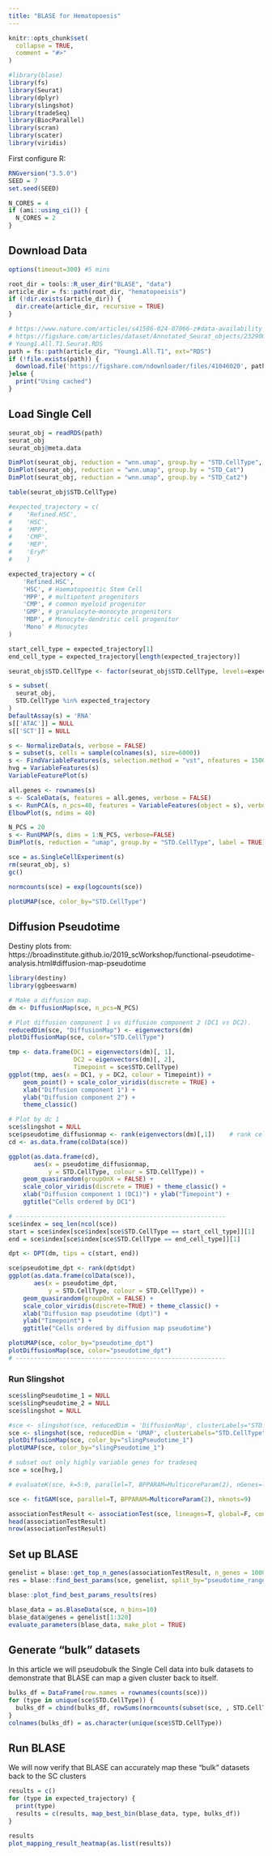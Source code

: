 ```yaml
---
title: "BLASE for Hematopoesis"
---
```


```r
knitr::opts_chunk$set(
  collapse = TRUE,
  comment = "#>"
)
```

```r
#library(blase)
library(fs)
library(Seurat)
library(dplyr)
library(slingshot)
library(tradeSeq)
library(BiocParallel)
library(scran)
library(scater)
library(viridis)
```

First configure R:
```r
RNGversion("3.5.0")
SEED = 7
set.seed(SEED)
```

```r
N_CORES = 4
if (ami::using_ci()) {
  N_CORES = 2
}
```

## Download Data
```r
options(timeout=300) #5 mins

root_dir = tools::R_user_dir("BLASE", "data")
article_dir = fs::path(root_dir, "hematopoeisis")
if (!dir.exists(article_dir)) {
  dir.create(article_dir, recursive = TRUE)
}

# https://www.nature.com/articles/s41586-024-07066-z#data-availability
# https://figshare.com/articles/dataset/Annotated_Seurat_objects/23290004?file=41046020
# Young1.All.T1.Seurat.RDS
path = fs::path(article_dir, "Young1.All.T1", ext="RDS")
if (!file.exists(path)) {
  download.file('https://figshare.com/ndownloader/files/41046020', path)
}else {
  print("Using cached")
}
```
## Load Single Cell
```r
seurat_obj = readRDS(path)
seurat_obj
seurat_obj@meta.data

DimPlot(seurat_obj, reduction = "wnn.umap", group.by = "STD.CellType", label=TRUE)
DimPlot(seurat_obj, reduction = "wnn.umap", group.by = "STD_Cat")
DimPlot(seurat_obj, reduction = "wnn.umap", group.by = "STD_Cat2")

```

```r
table(seurat_obj$STD.CellType)
```


```r
#expected_trajectory = c(
#    'Refined.HSC',
#    'HSC',
#    'MPP',
#    'CMP',
#    'MEP',
#    'EryP'
#    )

expected_trajectory = c(
    'Refined.HSC',
    'HSC', # Haematopoeitic Stem Cell
    'MPP', # multipotent progenitors
    'CMP', # common myeloid progenitor
    'GMP', # granulocyte–monocyte progenitors
    'MDP', # Monocyte-dendritic cell progenitor
    'Mono' # Monocytes
)

start_cell_type = expected_trajectory[1]
end_cell_type = expected_trajectory[length(expected_trajectory)]

seurat_obj$STD.CellType <- factor(seurat_obj$STD.CellType, levels=expected_trajectory)

s = subset(
  seurat_obj,
  STD.CellType %in% expected_trajectory
)
DefaultAssay(s) = 'RNA'
s[['ATAC']] = NULL
s[['SCT']] = NULL

s <- NormalizeData(s, verbose = FALSE)
s = subset(s, cells = sample(colnames(s), size=6000))
s <- FindVariableFeatures(s, selection.method = "vst", nfeatures = 1500, verbose = FALSE)
hvg = VariableFeatures(s)
VariableFeaturePlot(s)
```

```r
all.genes <- rownames(s)
s <- ScaleData(s, features = all.genes, verbose = FALSE)
s <- RunPCA(s, n_pcs=40, features = VariableFeatures(object = s), verbose = FALSE)
ElbowPlot(s, ndims = 40)
```

```r
N_PCS = 20
s <- RunUMAP(s, dims = 1:N_PCS, verbose=FALSE)
DimPlot(s, reduction = "umap", group.by = "STD.CellType", label = TRUE)
```

```r
sce = as.SingleCellExperiment(s)
rm(seurat_obj, s)
gc()

normcounts(sce) = exp(logcounts(sce))

plotUMAP(sce, color_by="STD.CellType")
```

## Diffusion Pseudotime
Destiny plots from:
https://broadinstitute.github.io/2019_scWorkshop/functional-pseudotime-analysis.html#diffusion-map-pseudotime
```r
library(destiny)
library(ggbeeswarm)

# Make a diffusion map.
dm <- DiffusionMap(sce, n_pcs=N_PCS)

# Plot diffusion component 1 vs diffusion component 2 (DC1 vs DC2). 
reducedDim(sce, "DiffusionMap") <- eigenvectors(dm)
plotDiffusionMap(sce, color="STD.CellType")

tmp <- data.frame(DC1 = eigenvectors(dm)[, 1],
                  DC2 = eigenvectors(dm)[, 2],
                  Timepoint = sce$STD.CellType)
ggplot(tmp, aes(x = DC1, y = DC2, colour = Timepoint)) +
    geom_point() + scale_color_viridis(discrete = TRUE) + 
    xlab("Diffusion component 1") + 
    ylab("Diffusion component 2") +
    theme_classic()

# Plot by dc 1
sce$slingshot = NULL
sce$pseudotime_diffusionmap <- rank(eigenvectors(dm)[,1])    # rank cells by their dpt
cd <- as.data.frame(colData(sce))

ggplot(as.data.frame(cd), 
       aes(x = pseudotime_diffusionmap, 
           y = STD.CellType, colour = STD.CellType)) +
    geom_quasirandom(groupOnX = FALSE) +
    scale_color_viridis(discrete = TRUE) + theme_classic() +
    xlab("Diffusion component 1 (DC1)") + ylab("Timepoint") +
    ggtitle("Cells ordered by DC1")

# ----------------------------------------------------------
sce$index = seq_len(ncol(sce))
start = sce$index[sce$index[sce$STD.CellType == start_cell_type]][1]
end = sce$index[sce$index[sce$STD.CellType == end_cell_type]][1]

dpt <- DPT(dm, tips = c(start, end))

sce$pseudotime_dpt <- rank(dpt$dpt) 
ggplot(as.data.frame(colData(sce)), 
       aes(x = pseudotime_dpt, 
           y = STD.CellType, colour = STD.CellType)) +
    geom_quasirandom(groupOnX = FALSE) +
    scale_color_viridis(discrete=TRUE) + theme_classic() +
    xlab("Diffusion map pseudotime (dpt)") +
    ylab("Timepoint") +
    ggtitle("Cells ordered by diffusion map pseudotime")

plotUMAP(sce, color_by="pseudotime_dpt")
plotDiffusionMap(sce, color="pseudotime_dpt")
# ----------------------------------------------------------
```
### Run Slingshot
```r
sce$slingPseudotime_1 = NULL
sce$slingPseudotime_2 = NULL
sce$slingshot = NULL

#sce <- slingshot(sce, reducedDim = 'DiffusionMap', clusterLabels="STD.CellType", start.clus=start_cell_type, end.clus=end_cell_type)
sce <- slingshot(sce, reducedDim = 'UMAP', clusterLabels="STD.CellType", start.clus=start_cell_type, end.clus=end_cell_type)
plotDiffusionMap(sce, color_by="slingPseudotime_1")
plotUMAP(sce, color_by="slingPseudotime_1")
```
```r
# subset out only highly variable genes for tradeseq
sce = sce[hvg,]
```


```r
# evaluateK(sce, k=5:9, parallel=T, BPPARAM=MulticoreParam(2), nGenes=length(rownames(sce)))
```

```r
sce <- fitGAM(sce, parallel=T, BPPARAM=MulticoreParam(2), nknots=9)
```

```r
associationTestResult <- associationTest(sce, lineages=T, global=F, contrastType="consecutive")
head(associationTestResult)
nrow(associationTestResult)
```
## Set up BLASE
```r
genelist = blase::get_top_n_genes(associationTestResult, n_genes = 1000, lineage = 1)
res = blase::find_best_params(sce, genelist, split_by="pseudotime_range", bins_count_range=c(10,12,14,16, 18),gene_count_range=c(10,20,40,80,160, 240, 320))

blase::plot_find_best_params_results(res)
```

```r
blase_data = as.BlaseData(sce, n_bins=10)
blase_data@genes = genelist[1:320]
evaluate_parameters(blase_data, make_plot = TRUE)
```

## Generate "bulk" datasets
In this article we will pseudobulk the Single Cell data into bulk datasets to demonstrate that
BLASE can map a given cluster back to itself.
```r
bulks_df = DataFrame(row.names = rownames(counts(sce)))
for (type in unique(sce$STD.CellType)) {
  bulks_df = cbind(bulks_df, rowSums(normcounts(subset(sce, , STD.CellType==type))))
}
colnames(bulks_df) = as.character(unique(sce$STD.CellType))
```

## Run BLASE
We will now verify that BLASE can accurately map these "bulk" datasets back to the SC clusters

```r
results = c()
for (type in expected_trajectory) {
  print(type)
  results = c(results, map_best_bin(blase_data, type, bulks_df))
}
```

```r
results
plot_mapping_result_heatmap(as.list(results))
```
